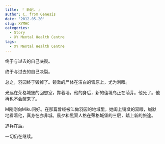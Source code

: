 ```yaml
---
title: 『 新昭. 』
author: C. from Genesis
date: '2012-05-20'
slug: XYMHC
categories:
  - Story
  - XY Mental Health Centre
tags:
  - XY Mental Health Centre
---
```

终于与过去的自己决裂。

<!--more-->

终于与过去的自己决裂。

总之，羽园终于毁掉了。镜潋的尸体在洁白的雪原上，尤为刺眼。

光远在荣格城堡的回想室，靠着墙。他的身后，新的佳境岛正在萌芽。他死了。他再也不会醒来了。

M刚刚向Miku问好。在那篇曾经被叫做羽园的地域里，她阖上镜潋的双眼，缄默地看着他，真身在亦非城。晨夕和黑双人格在荣格城堡的三层，踏上新的旅途。

追兵在后。

一切仍在继续。
